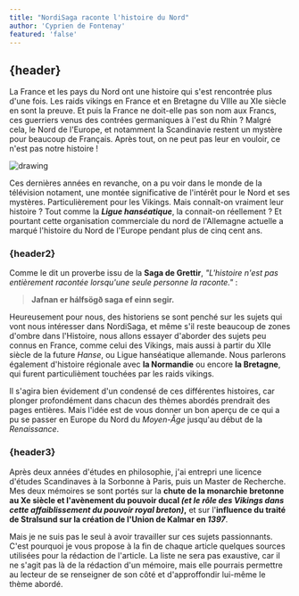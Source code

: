 ```yaml
---
title: "NordiSaga raconte l'histoire du Nord"
author: 'Cyprien de Fontenay'
featured: 'false'
---
```



## {header}

La France et les pays du Nord ont une histoire qui s'est rencontrée plus d'une fois. Les raids vikings en France et en Bretagne du
VIIIe au XIe siècle en sont la preuve. Et puis la France ne doit-elle pas son nom aux Francs, ces guerriers venus des contrées germaniques à l'est du Rhin ? Malgré cela, le Nord de l'Europe, et notamment la Scandinavie restent un mystère pour beaucoup de Français. Après tout, on ne peut pas leur en vouloir, ce n'est pas notre histoire !

<img src="odin.jpg" alt="drawing" className="flex w-1/3 my-7 hover:animate-pulse items-center justify-center rounded-3xl shadow-lg shadow-slate-300"/> 

Ces dernières années en revanche, on a pu voir dans le monde de la télévision notament, une montée significative de l'intérêt pour le Nord et ses mystères. Particulièrement pour les Vikings. Mais connaît-on vraiment leur histoire ? Tout comme la ***Ligue hanséatique***, la connait-on réellement ? Et pourtant cette organisation commerciale du nord de l'Allemagne actuelle a marqué l'histoire du Nord de l'Europe pendant plus de cinq cent ans.

### {header2}

Comme le dit un proverbe issu de la **Saga de Grettir**, *"L'histoire n'est pas entièrement racontée lorsqu'une seule personne la raconte."* :

> **Jafnan er hálfsögð saga ef einn segir.**

Heureusement pour nous, des historiens se sont penché sur les sujets qui vont nous intéresser dans NordiSaga, et même s'il reste beaucoup de zones d'ombre dans l'Histoire, nous allons essayer d'aborder des sujets peu connus en France, comme celui des Vikings, mais aussi à partir du XIIe siècle de la future *Hanse*, ou Ligue hanséatique allemande. Nous parlerons également d'histoire régionale avec **la Normandie** ou encore **la Bretagne**, qui furent particulièment touchées par les raids vikings.

Il s'agira bien évidement d'un condensé de ces différentes histoires, car plonger profondément dans chacun des thèmes abordés prendrait des pages entières. Mais l'idée est de vous donner un bon aperçu de ce qui a pu se passer en Europe du Nord du *Moyen-Âge* jusqu'au début de la *Renaissance*.

### {header3}

Après deux années d'études en philosophie, j'ai entrepri une licence d'études Scandinaves à la Sorbonne à Paris, puis un Master de Recherche. Mes deux mémoires se sont portés sur la **chute de la monarchie bretonne au Xe siècle et l'avènement du pouvoir ducal *(et le rôle des Vikings dans cette affaiblissement du pouvoir royal breton)*,** et sur l'**influence du traité de Stralsund sur la création de l'Union de Kalmar en *1397***.

Mais je ne suis pas le seul à avoir travailler sur ces sujets passionnants. C'est pourquoi je vous propose à la fin de chaque article quelques sources utilisées pour la rédaction de l'article. La liste ne sera pas exaustive, car il ne s'agit pas là de la rédaction d'un mémoire, mais elle pourrais permettre au lecteur de se renseigner de son côté et d'approffondir lui-même le thème abordé.